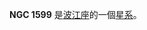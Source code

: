 {{NGCInfoBox|NGCID=NGC 1599|發現者=讓·瑪璉·愛德華·史提芬|發現日期=1881年12月14日|其他編號=MCG -1-12-16 IRAS04292-0441|曆元=J2000.0|赤經=4時31分38.8秒
|赤緯=-4°35'19"|星座=波江座|星體=星系|星等=13.7|表面亮度=13.2|藍等=14.4}}

'''NGC 1599''' 是[[波江座|波江座]]的一個[[星系|星系]]。

{{NGCReference|1599}}
{{Catalogs|NGC=1599}}